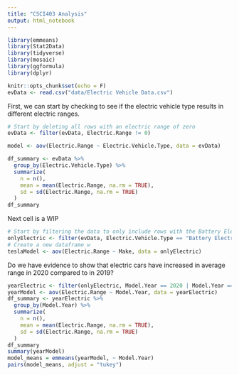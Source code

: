 ```yaml
---
title: "CSCI403 Analysis"
output: html_notebook
---
```


```r
library(emmeans)
library(Stat2Data)
library(tidyverse)
library(mosaic)
library(ggformula)
library(dplyr)

knitr::opts_chunk$set(echo = F)
evData <- read.csv("data/Electric Vehicle Data.csv")
```

First, we can start by checking to see if the electric vehicle type results in different electric ranges.

```r
# Start by deleting all rows with an electric range of zero
evData <- filter(evData, Electric.Range != 0)

model <- aov(Electric.Range ~ Electric.Vehicle.Type, data = evData)

df_summary <- evData %>%
  group_by(Electric.Vehicle.Type) %>%
  summarize(
    n = n(),
    mean = mean(Electric.Range, na.rm = TRUE),
    sd = sd(Electric.Range, na.rm = TRUE)
  )
df_summary
```

Next cell is a WIP

```r
# Start by filtering the data to only include rows with the Battery Electric Vehicle (BEV) column value
onlyElectric <- filter(evData, Electric.Vehicle.Type == "Battery Electric Vehicle (BEV)")
# Create a new dataframe w
teslaModel <- aov(Electric.Range ~ Make, data = onlyElectric)

```

Do we have evidence to show that electric cars have increased in average range in 2020 compared to in 2019?

```r
yearElectric <- filter(onlyElectric, Model.Year == 2020 | Model.Year == 2019)
yearModel <- aov(Electric.Range ~ Model.Year, data = yearElectric)
df_summary <- yearElectric %>%
  group_by(Model.Year) %>%
  summarize(
    n = n(),
    mean = mean(Electric.Range, na.rm = TRUE),
    sd = sd(Electric.Range, na.rm = TRUE)
  )
df_summary
summary(yearModel)
model_means = emmeans(yearModel, ~ Model.Year)
pairs(model_means, adjust = "tukey")
```

```r

```